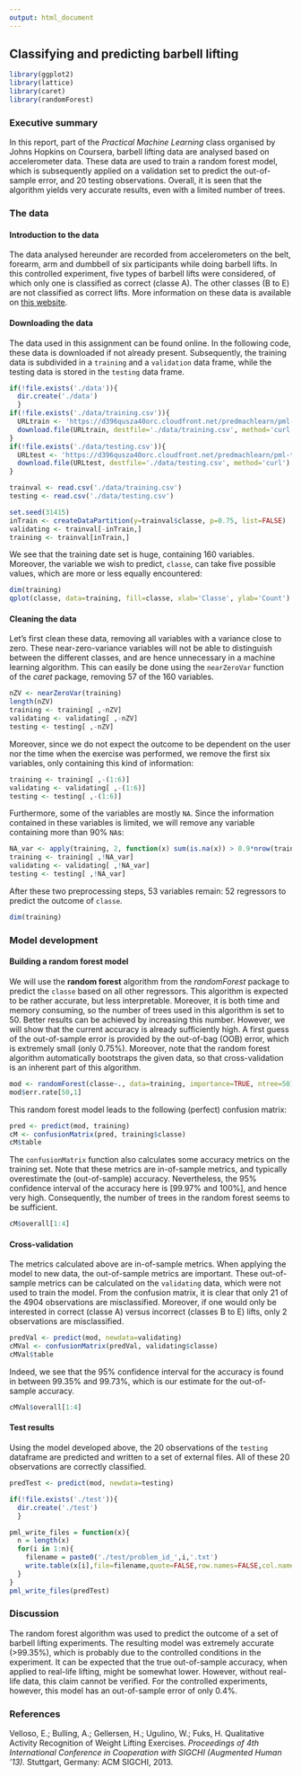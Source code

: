 ```yaml
---
output: html_document
---
```

## Classifying and predicting barbell lifting

```r
library(ggplot2)
library(lattice)
library(caret)
library(randomForest)
```
### Executive summary
In this report, part of the *Practical Machine Learning* class organised by Johns Hopkins on Coursera, barbell lifting data are analysed based on accelerometer data. These data are used to train a random forest model, which is subsequently applied on a validation set to predict the out-of-sample error, and 20 testing observations. Overall, it is seen that the algorithm yields very accurate results, even with a limited number of trees.

### The data

#### Introduction to the data
The data analysed hereunder are recorded from accelerometers on the belt, forearm, arm and dumbbell of six participants while doing barbell lifts. In this controlled experiment, five types of barbell lifts were considered, of which only one is classified as correct (classe A). The other classes (B to E) are not classified as correct lifts. More information on these data is available on [this website](http://groupware.les.inf.puc-rio.br/har).

#### Downloading the data
The data used in this assignment can be found online. In the following code, these data is downloaded if not already present. Subsequently, the training data is subdivided in a `training` and a `validation` data frame, while the testing data is stored in the `testing` data frame.  
```r
if(!file.exists('./data')){
  dir.create('./data')
  }
if(!file.exists('./data/training.csv')){
  URLtrain <- 'https://d396qusza40orc.cloudfront.net/predmachlearn/pml-training.csv'
  download.file(URLtrain, destfile='./data/training.csv', method='curl')
}
if(!file.exists('./data/testing.csv')){
  URLtest <- 'https://d396qusza40orc.cloudfront.net/predmachlearn/pml-testing.csv'
  download.file(URLtest, destfile='./data/testing.csv', method='curl')
}

trainval <- read.csv('./data/training.csv')
testing <- read.csv('./data/testing.csv')

set.seed(31415)
inTrain <- createDataPartition(y=trainval$classe, p=0.75, list=FALSE)
validating <- trainval[-inTrain,]
training <- trainval[inTrain,]
```

We see that the training date set is huge, containing 160 variables. Moreover, the variable we wish to predict, `classe`, can take five possible values, which are more or less equally encountered:
```r
dim(training)
qplot(classe, data=training, fill=classe, xlab='Classe', ylab='Count') + guides(fill=FALSE)
```

#### Cleaning the data
Let's first clean these data, removing all variables with a variance close to zero. These near-zero-variance variables will not be able to distinguish between the different classes, and are hence unnecessary in a machine learning algorithm. This can easily be done using the `nearZeroVar` function of the *caret* package, removing 57 of the 160 variables. 
```r
nZV <- nearZeroVar(training)
length(nZV)
training <- training[ ,-nZV]
validating <- validating[ ,-nZV]
testing <- testing[ ,-nZV]
```

Moreover, since we do not expect the outcome to be dependent on the user nor the time when the exercise was performed, we remove the first six variables, only containing this kind of information:
```r
training <- training[ ,-(1:6)]
validating <- validating[ ,-(1:6)]
testing <- testing[ ,-(1:6)]
```

Furthermore, some of the variables are mostly `NA`. Since the information contained in these variables is limited, we will remove any variable containing more than 90% `NA`s:
```r
NA_var <- apply(training, 2, function(x) sum(is.na(x)) > 0.9*nrow(training))
training <- training[ ,!NA_var]
validating <- validating[ ,!NA_var]
testing <- testing[ ,!NA_var]
```

After these two preprocessing steps, 53 variables remain: 52 regressors to predict the outcome of `classe`.
```r
dim(training)
```

### Model development

#### Building a random forest model
We will use the **random forest** algorithm from the *randomForest* package to predict the `classe` based on all other regressors. This algorithm is expected to be rather accurate, but less interpretable. Moreover, it is both time and memory consuming, so the number of trees used in this algorithm is set to 50. Better results can be achieved by increasing this number. However, we will show that the current accuracy is already sufficiently high.
A first guess of the out-of-sample error is provided by the out-of-bag (OOB) error, which is extremely small (only 0.75%). Moreover, note that the random forest algorithm automatically bootstraps the given data, so that cross-validation is an inherent part of this algorithm.
```r
mod <- randomForest(classe~., data=training, importance=TRUE, ntree=50)
mod$err.rate[50,1]
```

This random forest model leads to the following (perfect) confusion matrix:
```r
pred <- predict(mod, training)
cM <- confusionMatrix(pred, training$classe)
cM$table
```

The `confusionMatrix` function also calculates some accuracy metrics on the training set. Note that these metrics are in-of-sample metrics, and typically overestimate the (out-of-sample) accuracy. Nevertheless, the 95% confidence interval of the accuracy here is [99.97% and 100%], and hence very high. Consequently, the number of trees in the random forest seems to be sufficient.
```r
cM$overall[1:4]
```

#### Cross-validation
The metrics calculated above are in-of-sample metrics. When applying the model to new data, the out-of-sample metrics are important. These out-of-sample metrics can be calculated on the `validating` data, which were not used to train the model. From the confusion matrix, it is clear that only 21 of the 4904 observations are misclassified. Moreover, if one would only be interested in correct (classe A) versus incorrect (classes B to E) lifts, only 2 observations are misclassified.
```r
predVal <- predict(mod, newdata=validating)
cMVal <- confusionMatrix(predVal, validating$classe)
cMVal$table
```

Indeed, we see that the 95% confidence interval for the accuracy is found in between 99.35% and 99.73%, which is our estimate for the out-of-sample accuracy.
```r
cMVal$overall[1:4]
```

#### Test results
Using the model developed above, the 20 observations of the `testing` dataframe are predicted and written to a set of external files. All of these 20 observations are correctly classified.
```r
predTest <- predict(mod, newdata=testing)

if(!file.exists('./test')){
  dir.create('./test')
  }

pml_write_files = function(x){
  n = length(x)
  for(i in 1:n){
    filename = paste0('./test/problem_id_',i,'.txt')
    write.table(x[i],file=filename,quote=FALSE,row.names=FALSE,col.names=FALSE)
  }
}
pml_write_files(predTest)
```

### Discussion
The random forest algorithm was used to predict the outcome of a set of barbell lifting experiments. The resulting model was extremely accurate (>99.35%), which is probably due to the controlled conditions in the experiment. It can be expected that the true out-of-sample accuracy, when applied to real-life lifting, might be somewhat lower. However, without real-life data, this claim cannot be verified. For the controlled experiments, however, this model has an out-of-sample error of only 0.4%.

### References
Velloso, E.; Bulling, A.; Gellersen, H.; Ugulino, W.; Fuks, H. Qualitative Activity Recognition of Weight Lifting Exercises. *Proceedings of 4th International Conference in Cooperation with SIGCHI (Augmented Human '13).* Stuttgart, Germany: ACM SIGCHI, 2013.